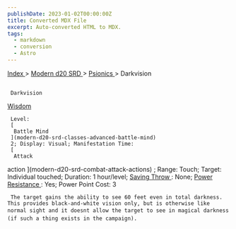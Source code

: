 ```yaml
---
publishDate: 2023-01-02T00:00:00Z
title: Converted MDX File
excerpt: Auto-converted HTML to MDX.
tags:
  - markdown
  - conversion
  - Astro
---
```


[
Index
](-index) >
[
Modern d20 SRD
](modern-d20-srd-index) >
[
Psionics
](modern-d20-srd-psionics-index) > Darkvision

##

     Darkvision

[
Wisdom
](modern-d20-srd-basics-ability-scores)

     Level:
     [
      Battle Mind
     ](modern-d20-srd-classes-advanced-battle-mind)
     2; Display: Visual; Manifestation Time:
     [
      Attack

action
](modern-d20-srd-combat-attack-actions)
; Range: Touch; Target: Individual touched; Duration: 1 hour/level;
[
Saving
Throw
](modern-d20-srd-basics-saving-throws)
: None;
[
Power
Resistance
](modern-d20-srd-special-abilities-power-resistance)
: Yes; Power Point Cost: 3

     The target gains the ability to see 60 feet even in total darkness. This provides black-and-white vision only, but is otherwise like normal sight and it doesnt allow the target to see in magical darkness (if such a thing exists in the campaign).
